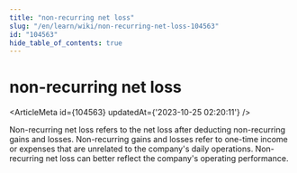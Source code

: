 ```yaml
---
title: "non-recurring net loss"
slug: "/en/learn/wiki/non-recurring-net-loss-104563"
id: "104563"
hide_table_of_contents: true
---
```



# non-recurring net loss

<ArticleMeta id={104563} updatedAt={'2023-10-25 02:20:11'} />
<div className='border-solid border-b border-t-0 my-4 border-[var(--ifm-color-gray-300)]' />

Non-recurring net loss refers to the net loss after deducting non-recurring gains and losses. Non-recurring gains and losses refer to one-time income or expenses that are unrelated to the company's daily operations. Non-recurring net loss can better reflect the company's operating performance.
